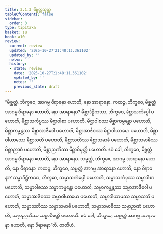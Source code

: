 ```yaml
---
title: 3.1.3 မိစ္ဆတ္တသုတ္တ
tableOfContents: false
sidebar:
  order: 3
type: tipitaka
basket: su
book: a10
review:
  current: review
  updated: '2025-10-27T21:48:11.361102'
  updated_by: ''
  notes: ''
  history:
  - state: review
    date: '2025-10-27T21:48:11.361102'
    updated_by: ''
    notes: ''
    previous_state: draft
---
```



<ReviewStatus review={frontmatter.review} showDetails={true} />

<HypothesisAnnotation frontmatter={frontmatter} />

<DynamicBreadcrumb />

<Division number="103" book="a10" e="ch" v="17" p="428">

<Paragraph number="930" book="a10">
“မိစ္ဆတ္တံ, ဘိက္ခဝေ, အာဂမ္မ ဝိရာဓနာ ဟောတိ, နော အာရာဓနာ. ကထဉ္စ, ဘိက္ခဝေ, မိစ္ဆတ္တံ အာဂမ္မ ဝိရာဓနာ ဟောတိ, နော အာရာဓနာ? မိစ္ဆာဒိဋ္ဌိကဿ, ဘိက္ခဝေ, မိစ္ဆာသင်္ကပ္ပေါ ပဟောတိ, မိစ္ဆာသင်္ကပ္ပဿ မိစ္ဆာဝါစာ ပဟောတိ, မိစ္ဆာဝါစဿ မိစ္ဆာကမ္မန္တော ပဟောတိ, မိစ္ဆာကမ္မန္တဿ မိစ္ဆာအာဇီဝေါ ပဟောတိ, မိစ္ဆာအာဇီဝဿ မိစ္ဆာဝါယာမော ပဟောတိ, မိစ္ဆာဝါယာမဿ မိစ္ဆာသတိ ပဟောတိ, မိစ္ဆာသတိဿ မိစ္ဆာသမာဓိ ပဟောတိ, မိစ္ဆာသမာဓိဿ မိစ္ဆာဉာဏံ ပဟောတိ, မိစ္ဆာဉာဏိဿ မိစ္ဆာဝိမုတ္တိ ပဟောတိ. ဧဝံ ခေါ, ဘိက္ခဝေ, မိစ္ဆတ္တံ အာဂမ္မ ဝိရာဓနာ ဟောတိ, နော အာရာဓနာ.
</Paragraph>

<Paragraph number="931" book="a10">
သမ္မတ္တံ, ဘိက္ခဝေ, အာဂမ္မ အာရာဓနာ ဟောတိ, နော ဝိရာဓနာ. ကထဉ္စ, ဘိက္ခဝေ, သမ္မတ္တံ အာဂမ္မ အာရာဓနာ ဟောတိ, နော ဝိရာဓနာ? သမ္မာဒိဋ္ဌိကဿ, ဘိက္ခဝေ, သမ္မာသင်္ကပ္ပေါ ပဟောတိ, သမ္မာသင်္ကပ္ပဿ သမ္မာဝါစာ ပဟောတိ, သမ္မာဝါစဿ သမ္မာကမ္မန္တော ပဟောတိ, သမ္မာကမ္မန္တဿ သမ္မာအာဇီဝေါ ပဟောတိ, သမ္မာအာဇီဝဿ သမ္မာဝါယာမော ပဟောတိ, သမ္မာဝါယာမဿ သမ္မာသတိ ပဟောတိ, သမ္မာသတိဿ သမ္မာသမာဓိ ပဟောတိ, သမ္မာသမာဓိဿ သမ္မာဉာဏံ ပဟောတိ, သမ္မာဉာဏိဿ သမ္မာဝိမုတ္တိ ပဟောတိ. ဧဝံ ခေါ, ဘိက္ခဝေ, သမ္မတ္တံ အာဂမ္မ အာရာဓနာ ဟောတိ, နော ဝိရာဓနာ”တိ.

</Paragraph>
</Division>

<Paragraph number="932" type="center" book="a10">
တတိယံ.
</Paragraph>